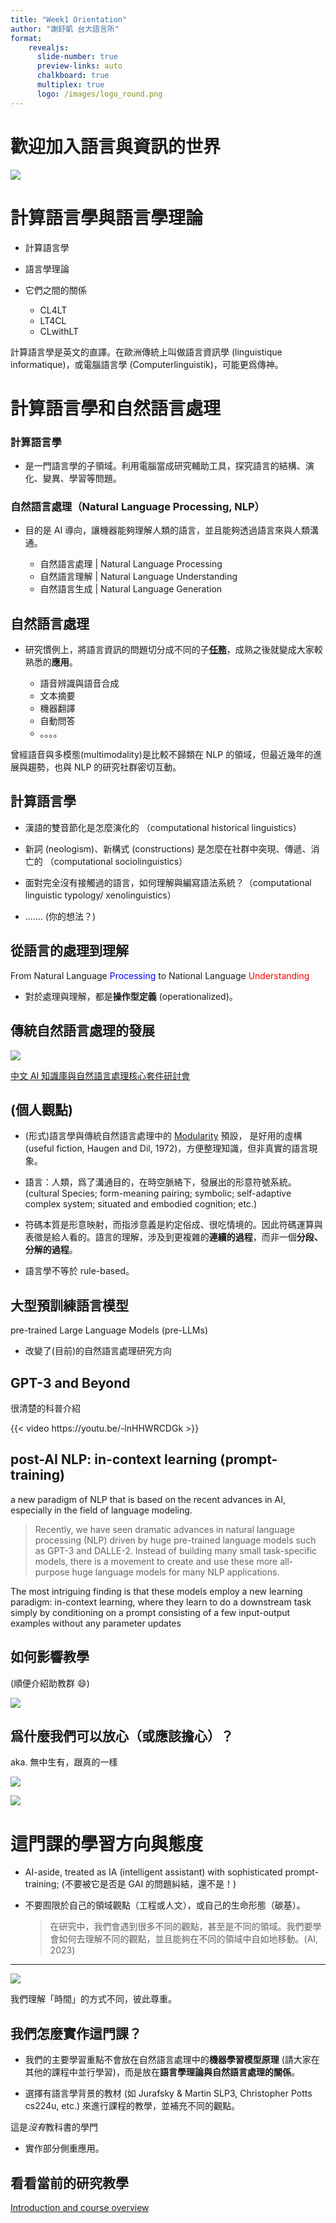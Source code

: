 ```yaml
---
title: "Week1 Orientation"
author: "謝舒凱 台大語言所"
format: 
    revealjs:
      slide-number: true
      preview-links: auto
      chalkboard: true
      multiplex: true
      logo: /images/logo_round.png
---
```


# 歡迎加入語言與資訊的世界

![](../images/me.png)


<!-- ---
測試 -->

# 計算語言學與語言學理論

- 計算語言學
    
- 語言學理論

- 它們之間的關係
    - CL4LT
    - LT4CL
    - CLwithLT

::: aside
計算語言學是英文的直譯。在歐洲傳統上叫做語言資訊學 (linguistique informatique)，或電腦語言學 (Computerlinguistik)，可能更爲傳神。
:::


# 計算語言學和自然語言處理

::: {.panel-tabset}

### 計算語言學

- 是一門語言學的子領域。利用電腦當成研究輔助工具，探究語言的結構、演化、變異、學習等問題。 

### 自然語言處理（Natural Language Processing, NLP）

- 目的是 AI 導向，讓機器能夠理解人類的語言，並且能夠透過語言來與人類溝通。
    
    - 自然語言處理 | Natural Language Processing
    - 自然語言理解 | Natural Language Understanding
    - 自然語言生成 | Natural Language Generation

:::



## 自然語言處理 

- 研究慣例上，將語言資訊的問題切分成不同的子**[任務](http://nlpprogress.com/)**，成熟之後就變成大家較熟悉的**應用**。

    - 語音辨識與語音合成
    - 文本摘要
    - 機器翻譯
    - 自動問答
    - 。。。。


::: aside
曾經語音與多模態(multimodality)是比較不歸類在 NLP 的領域，但最近幾年的進展與趨勢，也與 NLP 的研究社群密切互動。
:::

    




## 計算語言學 

:::{.incremental}

- 漢語的雙音節化是怎麼演化的 （computational historical linguistics）

- 新詞 (neologism)、新構式 (constructions) 是怎麼在社群中突現、傳遞、消亡的 （computational sociolinguistics）

- 面對完全沒有接觸過的語言，如何理解與編寫語法系統？（computational linguistic typology/ xenolinguistics）

- ....... (你的想法？)
:::





## 從語言的處理到理解
From Natural Language <font color='blue'>Processing</font> to National Language <font color='red'>Understanding</font>

- 對於處理與理解，都是**操作型定義** (operationalized)。


## 傳統自然語言處理的發展


![](../images/pipe.png)


::: aside
[中文 AI 知識庫與自然語言處理核心套件研討會](https://lope.linguistics.ntu.edu.tw/ioltw/linghacks21/AI_coreNLP_workshop/)
:::



## (個人觀點)

:::{.incremental}

- (形式)語言學與傳統自然語言處理中的 [Modularity](https://www.wikiwand.com/en/Language_module) 預設，
是好用的虛構 (useful fiction, Haugen and Dil, 1972)，方便整理知識，但非真實的語言現象。

- 語言：人類，爲了溝通目的，在時空脈絡下，發展出的形意符號系統。
(cultural Species; form-meaning pairing; symbolic; self-adaptive complex system; situated and embodied cognition; etc.)

- 符碼本質是形意映射，而指涉意義是約定俗成、很吃情境的。因此符碼運算與表徵是給人看的。語言的理解，涉及到更複雜的**連續的過程**，而非一個**分段、分解的過程**。  

- 語言學不等於 rule-based。







:::



## 大型預訓練語言模型
pre-trained Large Language Models (pre-LLMs)

- 改變了(目前)的自然語言處理研究方向


## GPT-3 and Beyond
很清楚的科普介紹

{{< video https://youtu.be/-lnHHWRCDGk >}}






## post-AI NLP: in-context learning (prompt-training)

a new paradigm of NLP that is based on the recent advances in AI, especially in the field of language modeling.


> Recently, we have seen dramatic advances in natural language processing (NLP) driven by huge pre-trained language models such as GPT-3 and DALLE-2. Instead of building many small task-specific models, there is a movement to create and use these more all-purpose huge language models for many NLP applications. 

The most intriguing finding is that these models employ a new learning paradigm: in-context learning, where they learn to do a downstream task simply by conditioning on a prompt consisting of a few input-output examples without any parameter updates 






## 如何影響教學
(順便介紹助教群 😄)

![](../images/chatGPT.png)





## 爲什麼我們可以放心（或應該擔心）？
aka. 無中生有，跟真的一樣


![](../images/potts.png)


![](../images/sk.jpg)







# 這門課的學習方向與態度

:::{.incremental}

- AI-aside, treated as IA (intelligent assistant) with sophisticated prompt-training; (不要被它是否是 GAI 的問題糾結，還不是！)

- 不要囿限於自己的領域觀點（工程或人文），或自己的生命形態（碳基）。

    > 在研究中，我們會遇到很多不同的觀點，甚至是不同的領域。我們要學會如何去理解不同的觀點，並且能夠在不同的領域中自如地移動。(AI, 2023)
:::


---

![](../images/time.png)




:::aside
我們理解「時間」的方式不同，彼此尊重。
:::


## 我們怎麼實作這門課？

- 我們的主要學習重點不會放在自然語言處理中的**機器學習模型原理** (請大家在其他的課程中並行學習)，而是放在**語言學理論與自然語言處理的關係**。

- 選擇有語言學背景的教材 (如 Jurafsky & Martin SLP3, Christopher Potts cs224u, etc.) 來進行課程的教學，並補充不同的觀點。

::: {.callout-warning}
這是*沒有*教科書的學門
:::

- 實作部分側重應用。


## 看看當前的研究教學

[Introduction and course overview](https://web.stanford.edu/class/cs224u/slides/cs224u-intro-handout.pdf)
